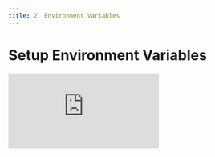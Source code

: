 ```yaml
---
title: 2. Environment Variables
---
```


# Setup Environment Variables

<div
  style={{
    position: 'relative',
    paddingBottom: '64.63195691202873%',
    marginBottom: '20px',
    height: 0
  }}
>
  <iframe
    src="https://www.loom.com/embed/fce392dd39db48618f705755d766b624"
    frameborder="0"
    allowFullScreen="true"
    webkitallowfullscreen="true"
    mozallowfullscreen="true"
    style={{
      position: 'absolute',
      top: 0,
      left: 0,
      width: '100%',
      height: '100%'
    }}
  />
</div>

We use [Doppler](https://www.doppler.com/) as our team's central source of truth for secrets and app configuration.

1. Get invited to Jesus Film Doppler account by sending an email to our [Doppler Administrator](mailto:tataihono.nikora@jesusfilm.org?subject=Doppler%20Invite%20Request).
2. In a container terminal, login to the Doppler CLI

```shell
doppler login
```

2. Type `n<enter>` when asked to open authorization page in a browser

```shell
Open the authorization page in your browser? (Y/n) n
```

3. Open the [authorization page](https://dashboard.doppler.com/workplace/auth/cli) to complete authorization.
   This will require you to login to Doppler, copy your auth code from your terminal, and give your newly minted
   token a name. On completion you terminal should look like the following:

```shell
? Open the authorization page in your browser? No
Complete authorization at https://dashboard.doppler.com/workplace/auth/cli
Your auth code is:
north_zoom_ant_harmonica_eagle

Waiting...

Welcome, Brian
```

4. Fetch environment variables using `fetch-secrets`

```shell
DOPPLER_CONFIG=dev nx run-many --all --target=fetch-secrets
```

## Getting Started without a Backend

If you just want to dig right in without setting up a local backend then you run the following command:

```shell
DOPPLER_CONFIG=stg_dev nx run-many --projects=tag:doppler_config:stg_dev --target=fetch-secrets
```

This will point your local frontend projects to our stage api-gateway so you can get started right away.
For example you can start the journeys application using the following command:

```shell
nx run journeys-admin:serve
```

The key difference is the environment variable `DOPPLER_CONFIG=stg_dev` tells doppler to get enviroment variables
for the stg_dev environment of the relevant project instead. You can revert this change by following step 4 of
this guide again.

You can skip ahead to step 2 in [4. Starting Projects](/docs/getting-started/running-projects/projects-on-local-machine) guide if getting started without a backend.

### Common Issues

#### I changed to stg_dev environment variables but now I want to go back

You might already be working with your local backend but want to try some changes against stage.
Just run the following command (given above):

```shell
DOPPLER_CONFIG=dev nx run-many --all --target=fetch-secrets
```

#### COOKIE_SECRET_CURRENT mismatch

If you are signed in your web browser to localhost before performing DOPPLER_CONFIG change then you will need to
clear the cookies from your localhost as they will not match the stage cookie values and firebase credentials.

You'll see the error below this issue is relevant to you:

```
TypeError [ERR_INVALID_ARG_TYPE]: The "key" argument must be of type string or an instance of ArrayBuffer, Buffer, TypedArray, DataView, KeyObject, or CryptoKey. Received undefined
    at new NodeError (node:internal/errors:405:5)
    at prepareSecretKey (node:internal/crypto/keys:596:11)
    at new Hmac (node:internal/crypto/hash:134:9)
    at Object.createHmac (node:crypto:165:10)
    at sign (/workspaces/core/node_modules/keygrip/index.js:23:8)
    at Keygrip.index (/workspaces/core/node_modules/keygrip/index.js:38:27)
    at c.get (/workspaces/core/node_modules/next-firebase-auth/build/index.node.js:2:1640)
```
